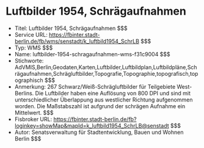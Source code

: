 # Luftbilder 1954, Schrägaufnahmen
- Titel: Luftbilder 1954, Schrägaufnahmen $$$
- Service URL: https://fbinter.stadt-berlin.de/fb/wms/senstadt/k_luftbild1954_SchrLB $$$
- Typ: WMS $$$
- Name: luftbilder-1954-schragaufnahmen-wms-f31c9004 $$$
- Stichworte: AdVMIS,Berlin,Geodaten,Karten,Luftbilder,Luftbildplan,Luftbildpläne,Schrägaufnahmen,Schrägluftbilder,Topografie,Topographie,topografisch,topographisch $$$
- Anmerkung: 267 Schwarz/Weiß-Schrägluftbilder für Teilgebiete West-Berlins. Die Luftbilder haben eine Auflösung von 800 DPI und sind mit unterschiedlicher Überlappung aus westlicher Richtung aufgenommen worden. Die Maßstabszahl ist aufgrund der schrägen Aufnahme ein Mittelwert. $$$
- Fisbroker URL: https://fbinter.stadt-berlin.de/fb?loginkey=showMap&mapId=k_luftbild1954_SchrLB@senstadt $$$
- Autor: Senatsverwaltung für Stadtentwicklung, Bauen und Wohnen Berlin $$$
